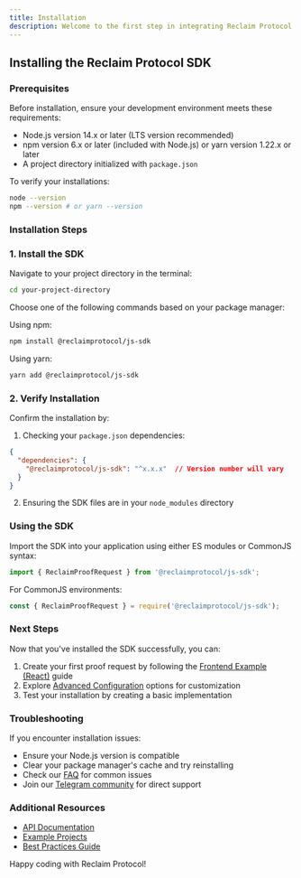 ```yaml
---
title: Installation
description: Welcome to the first step in integrating Reclaim Protocol into your JavaScript project! This guide will walk you through the installation process and help you get started quickly.
---
```


## Installing the Reclaim Protocol SDK

### Prerequisites

Before installation, ensure your development environment meets these requirements:

- Node.js version 14.x or later (LTS version recommended)
- npm version 6.x or later (included with Node.js) or yarn version 1.22.x or later
- A project directory initialized with `package.json`

To verify your installations:
```bash
node --version
npm --version # or yarn --version
```

### Installation Steps

### 1. Install the SDK

Navigate to your project directory in the terminal:
```bash
cd your-project-directory
```

Choose one of the following commands based on your package manager:

Using npm:
```bash
npm install @reclaimprotocol/js-sdk
```

Using yarn:
```bash
yarn add @reclaimprotocol/js-sdk
```

### 2. Verify Installation

Confirm the installation by:

1. Checking your `package.json` dependencies:
```json
{
  "dependencies": {
    "@reclaimprotocol/js-sdk": "^x.x.x"  // Version number will vary
  }
}
```

2. Ensuring the SDK files are in your `node_modules` directory

### Using the SDK

Import the SDK into your application using either ES modules or CommonJS syntax:

```javascript
import { ReclaimProofRequest } from '@reclaimprotocol/js-sdk';
```

For CommonJS environments:
```javascript
const { ReclaimProofRequest } = require('@reclaimprotocol/js-sdk');
```

### Next Steps

Now that you've installed the SDK successfully, you can:

1. Create your first proof request by following the [Frontend Example (React)](./frontend-example) guide
2. Explore [Advanced Configuration](../advance-configurations/advance-options) options for customization
3. Test your installation by creating a basic implementation

### Troubleshooting

If you encounter installation issues:

- Ensure your Node.js version is compatible
- Clear your package manager's cache and try reinstalling
- Check our [FAQ](https://reclaimprotocol.org/faq) for common issues
- Join our [Telegram community](https://t.me/protocolreclaim) for direct support

### Additional Resources

- [API Documentation](https://docs.reclaimprotocol.org)
- [Example Projects](./examples)
- [Best Practices Guide](./best-practices)

Happy coding with Reclaim Protocol!

